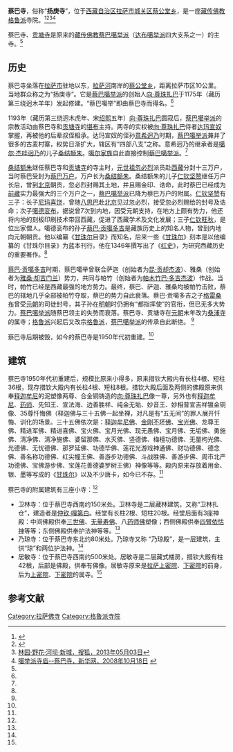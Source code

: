 {{Infobox Tibetan Buddhist monastery
|name =蔡巴寺
|image = 
|image size = 250px
|alt = 
|caption = 
|t=
|w=
|to = 
|ipa={{IPA|}}
|z=
|thdl=
|e=
|tc=蔡巴寺
|s=蔡巴寺
|p=
|m=
|k=
|pushpin_map = 
|latd =  | latm =  | lats =  | latNS = 
|longd=  | longm= | longs =| longEW = 
|iso_region = 
|map_caption = 
|mapsize = 
|location_country = 中国
|location = {{CHN}}[[西藏自治区|西藏自治区]][[拉萨市|拉萨市]][[城关区_(拉萨市)|城关区]]
|coordinates_display =
|founded_by = [[向·尊珠扎巴|向·尊珠扎巴]]
|date_founded =1175年
|date_renovated =
|sect = [[格鲁派|格鲁派]]
|mather =
|children =
|dedicated_to = 
|tulku =
|head_lama = 
|head_mgh =
|no._of_monks = 
|architecture = 
|festivals =
|footnotes = 
}}

'''蔡巴寺'''，俗称“'''扬庚寺'''”，位于[[西藏自治区|西藏自治区]][[拉萨市|拉萨市]][[城关区_(拉萨市)|城关区]][[蔡公堂乡|蔡公堂乡]]，是一座[[藏传佛教|藏传佛教]][[格鲁派|格鲁派]]寺院。<ref name=zgxzw>{{Cite web |url=http://www.tibet.cn/newzt/rsxzzt/xzsm/t20050708_41004.htm |title=贡塘寺，中国西藏网，于2013-08-11查阅 |accessdate=2013-08-12 |archive-date=2016-03-04 |archive-url=https://web.archive.org/web/20160304105236/http://www.tibet.cn/newzt/rsxzzt/xzsm/t20050708_41004.htm |dead-url=no }}</ref><ref name=wencheng>{{Cite web |url=http://roll.sohu.com/20130425/n374041421.shtml |title=次角林村:“文成公主”即将落户的地方，搜狐，2013年04月25日 |accessdate=2013年8月12日 |archive-date=2016年3月4日 |archive-url=https://web.archive.org/web/20160304213535/http://roll.sohu.com/20130425/n374041421.shtml |dead-url=no }}</ref><ref name=linyuan>[http://roll.sohu.com/20130503/n374692843.shtml 林园·野花·河坝·新城，搜狐，2013年05月03日]</ref><ref name=xhw>[http://tibet.news.cn/misc/2008-10/18/content_14674705.htm 噶举派寺庙--蔡巴寺，新华网，2008年10月18日] {{webarchive|url=https://web.archive.org/web/20120318001836/http://tibet.news.cn/misc/2008-10/18/content_14674705.htm |date=2012年03月18日 }}</ref>

蔡巴寺、[[贡塘寺|贡塘寺]]是原来的[[藏传佛教|藏传佛教]][[蔡巴噶举派|蔡巴噶举派]]（[[达布噶举派|达布噶举派]]四大支系之一）的主寺。<ref name=zgxzw/>

==历史==
蔡巴寺坐落在[[拉萨市|拉萨市]]驻地以东，[[拉萨河|拉萨河]]南岸的[[蔡公堂乡|蔡公堂乡]]，距离拉萨市区10公里。当地群众称之为“扬庚寺”。它是[[蔡巴噶举派|蔡巴噶举派]]的创始人[[向·尊珠扎巴|向·尊珠扎巴]]于1175年（藏历第三绕迥木羊年）发起修建。“蔡巴噶举”即由蔡巴寺而得名。<ref name=xhw/>

1193年（藏历第三绕迥木虎年、宋[[绍熙|绍熙]]五年）[[向·尊珠扎巴|向·尊珠扎巴]]圆寂后，[[蔡巴噶举派|蔡巴噶举派]]的宗教活动由蔡巴寺和[[贡塘寺|贡塘寺]]的[[堪布|堪布]]主持。两寺的实权被[[向·尊珠扎巴|向·尊珠扎巴]]侍者[[达玛宣奴|达玛宣奴]]掌握，再被他的后辈叔侄相承。达玛宣奴的侄孙[[意希迥乃|意希迥乃]]时期，[[蔡巴噶举派|蔡巴噶举派]]兼并了很多的古麦村寨，权势日渐扩大，辖区有“四部八支”之称。意希迥乃的继承者是[[噶尔·杰哇迥乃|噶尔·杰哇迥乃]]的儿子[[桑结额朱|桑结额朱]]。[[噶尔家族|噶尔家族]]自此直接控制[[蔡巴噶举派|蔡巴噶举派]]。<ref name=xhw/>
    
[[桑结额朱|桑结额朱]]继任蔡巴寺和[[贡塘寺|贡塘寺]]的寺主时，[[元世祖|元世祖]][[忽必烈|忽必烈]]派员赴[[西藏|西藏]]分封十三万户，当时蔡巴受封为[[蔡巴万户|蔡巴万户]]，万户长为[[桑结额朱|桑结额朱]]。桑结额朱的儿子[[仁钦坚赞|仁钦坚赞]]继任万户长后，曾到[[北京|北京]]朝贡，忽必烈封赐其土地，并且赐金印、诰命，此时蔡巴已经成为[[前藏|前藏]]实力最强大的三个万户之一，[[蔡巴噶举派|蔡巴噶举派]]已降为蔡巴万户的附属。[[仁钦坚赞|仁钦坚赞]]有三子：长子[[尼玛喜饶|尼玛喜饶]]，曾随[[八思巴|八思巴]]赴[[北京|北京]]见过忽必烈，接受忽必烈赐给的封号及诰命；次子[[噶德衮布|噶德衮布]]，据说曾7次到内地，因受元朝支持，在地方上颇有势力，他还将内地的刻板印刷技术带回西藏，促进了西藏学术及文化发展；三子[[仁钦旺秋|仁钦旺秋]]，是位出家僧人。噶德衮布的孙子[[蔡巴·贡噶多吉|蔡巴·贡噶多吉]]是藏族历史上的知名人物，曾到内地向元朝朝贡。他以编纂《[[甘珠尔|甘珠尔]]目录》而知名，后来一些《[[甘珠尔|甘珠尔]]》刻本是以他编纂的《甘珠尔目录》为蓝本刊行。他在1346年撰写出了《[[红史|红史]]》，为研究西藏历史的重要著作。<ref name=xhw/>
    
[[蔡巴·贡噶多吉|蔡巴·贡噶多吉]]时期，蔡巴噶举曾联合萨迦（创始者为[[昆·贡却杰波|昆·贡却杰波]]）、雅桑（创始者为[[雅桑·却吉门兰|雅桑·却吉门兰]]）势力，共同与帕竹（创始者为[[帕木竹巴·多吉杰波|帕木竹巴·多吉杰波]]）作战。当时，帕竹已经是西藏最强的地方势力。最终，蔡巴、萨迦、雅桑均被帕竹击败，蔡巴的辖地几乎全部被帕竹夺取，蔡巴的势力自此衰落。蔡巴·贡噶多吉之子[[格雷桑布|格雷桑布]]曾受[[元朝|元朝]]的司徒封号，其子孙在[[明朝|明朝]]时仍拥有“都指挥使”的官衔，但已无多大势力。[[蔡巴噶举派|蔡巴噶举派]]随蔡巴领主的失势而衰落。蔡巴寺、贡塘寺在[[元朝|元朝]]末年改为[[桑浦寺|桑浦寺]]的属寺；[[格鲁派|格鲁派]]兴起后又改宗[[格鲁派|格鲁派]]，[[蔡巴噶举派|蔡巴噶举派]]的传承自此断绝。 <ref name=xhw/>

蔡巴寺后期被毁，如今的蔡巴寺是1950年代初重建。<ref name=xhw/>

==建筑==
蔡巴寺1950年代初重建后，规模比原来小得多，原来措钦大殿内有长柱4根、短柱36根，现存措钦大殿内有长柱4根、短柱8根。措钦大殿后面及两侧的佛殿原来供奉[[释迦牟尼|释迦牟尼]]的泥塑像两尊、合金铜铸造的[[向·尊珠扎巴|向·尊珠扎巴]]像一尊，另外也有[[释迦牟尼|释迦牟尼]]、[[药师佛|药师]]、先知王、宣法海、边善胜祥、纯金无垢、妙音王、妙相普宣吉祥镀金铜像、35尊忏悔佛（释迦佛与三十五佛一起坐禅，对凡是有“五无间”的罪人展开忏悔、训化的场景。三十五佛依次是：[[释迦牟尼佛|释迦牟尼佛]]、[[金刚不坏佛|金刚不坏佛]]、[[宝光佛|宝光佛]]、龙尊王佛、精进军佛、精进喜佛、宝火佛、宝月光佛、现无愚佛、宝月佛、无垢佛、勇施佛、清净佛、清净施佛、婆留那佛、水灭佛、竖德佛、梅檀功德佛、无量枸光佛、光德佛、无忧德佛、那罗延佛、功德毕佛、莲花光游戏神通佛、财功德佛、德念佛、善名称功德佛、红尖幢王佛、善游步功德佛、斗战胜佛、善游步佛、周市北严功德佛、宝佛游步佛、宝莲花善德婆罗树王佛）神像等等。殿内原来存放着用金、银、墨等写成的《[[甘珠尔|甘珠尔]]》以及不少唐卡，如今已不存。<ref name=xhw/>
    
蔡巴寺的附属建筑有三座小寺：<ref name=xhw/>
*卫林寺：位于蔡巴寺西南约150米处。卫林寺是二层藏林建筑，又称“卫林扎仓”，建造者是[[仲钦·嘎第白|仲钦·嘎第白]]。经堂有长柱2根、短柱20根。经堂后面有3座神殿：中间佛殿供奉[[三世佛|三世佛]]、[[无量寿佛|无量寿佛]]、八[[药师佛|药师佛]]塑像；西侧佛殿供奉[[四臂依怙神|四臂依怙神]]等等；东侧佛殿供奉护法神等等。<ref name=xhw/>
*乃琼寺：位于蔡巴寺东北约80米处。乃琼寺又称 “乃琼殿”，是一层建筑，主供“琼”和两位护法神。<ref name=xhw/>
*居敏寺：位于蔡巴寺西南约500米处。居敏寺是二层藏式楼房，措钦大殿有柱42根，后部是佛殿，供奉有佛像。居敏寺原来是[[拉萨|拉萨]][[上密院|上密院]]、[[下密院|下密院]]的前身，后为[[上密院|上密院]]、[[下密院|下密院]]的属寺。<ref name=xhw/>

==参考文献==
{{reflist}}

{{拉萨地标}}
[[Category:拉萨佛寺|Category:拉萨佛寺]]
[[Category:格魯派寺院|Category:格魯派寺院]]